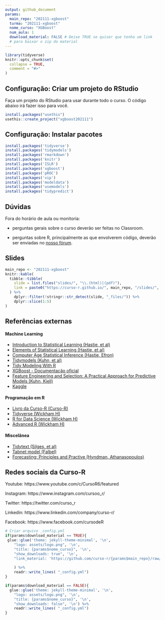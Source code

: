```yaml
---
output: github_document
params: 
  main_repo: "202111-xgboost"
  turma: "202111-xgboost"
  nome_curso: "XGBoost"
  num_aula: 1
  download_material: FALSE # Deixe TRUE se quiser que tenha um link
  # para baixar o zip do material
---
```



```r
library(tidyverse)
knitr::opts_chunk$set(
  collapse = TRUE,
  comment = "#>"
)
```


## Configuração: Criar um projeto do RStudio

Faça um projeto do RStudio para usar durante todo o curso. O código abaixo irá fazer isso para você.

```r
install.packages("usethis")
usethis::create_project("xgboost202111")
```

## Configuração: Instalar pacotes

```r
install.packages('tidyverse')
install.packages('tidymodels')
install.packages('rmarkdown')
install.packages('knitr')
install.packages('ISLR')
install.packages('xgboost')
install.packages('pROC')
install.packages('vip')
install.packages('modeldata')
install.packages('usemodels')
install.packages('tidypredict')
```


## Dúvidas

Fora do horário de aula ou monitoria:

- perguntas gerais sobre o curso deverão ser feitas no Classroom.

- perguntas sobre R, principalmente as que envolverem código, deverão ser enviadas no [nosso fórum](https://discourse.curso-r.com/).

## Slides

```r
main_repo <- "202111-xgboost"
knitr::kable(
  tibble::tibble(
    slide = list.files("slides/", "\\.(html)|(pdf)"),
    link = paste0("https://curso-r.github.io/", main_repo, "/slides/", slide)
  ) %>% 
    dplyr::filter(!stringr::str_detect(slide, "_files/")) %>% 
    dplyr::slice(1:5)
)
```

## Referências externas

#### Machine Learning

- [Introduction to Statistical Learning (Hastie, et al)](https://web.stanford.edu/~hastie/ISLRv2_website.pdf)
- [Elements of Statistical Learning (Hastie, et al)](https://web.stanford.edu/~hastie/Papers/ESLII.pdf)
- [Computer Age Statistical Inference (Hastie, Efron)](https://web.stanford.edu/~hastie/CASI_files/PDF/casi.pdf)
- [Tidymodels (Kuhn, et al)](https://www.tidymodels.org/)
- [Tidy Modeling With R](https://www.tmwr.org/)
- [XGBoost - Documentação oficial](https://xgboost.readthedocs.io/en/latest/tutorials/model.html)
- [Feature Engineering and Selection: A Practical Approach for Predictive Models (Kuhn, Kjell)](http://www.feat.engineering/)
- [Kaggle](https://www.kaggle.com/)

#### Programação em R

- [Livro da Curso-R (Curso-R)](https://livro.curso-r.com/)
- [Tidyverse (Wickham H)](https://www.tidyverse.org/)
- [R for Data Science (Wickham H)](https://r4ds.had.co.nz/)
- [Advanced R (Wickham H)](https://adv-r.hadley.nz/)

#### Miscelânea

- [Tidytext (Silges, et al)](https://www.tidytextmining.com/)
- [Tabnet model (Falbel)](https://mlverse.github.io/tabnet/)
- [Forecasting: Principles and Practive (Hyndman, Athanasopoulos)](https://otexts.com/fpp3/)


## Redes sociais da Curso-R


Youtube: https://www.youtube.com/c/CursoR6/featured

Instagram: https://www.instagram.com/cursoo_r/

Twitter: https://twitter.com/curso_r

Linkedin: https://www.linkedin.com/company/curso-r/

Facebook: https://www.facebook.com/cursodeR



```r
# Criar arquivo _config.yml
if(params$download_material == TRUE){
 glue::glue('theme: jekyll-theme-minimal', '\n',
    "logo: assets/logo.png", '\n',
    "title: {params$nome_curso}", '\n',
    "show_downloads: true", '\n',
    "link_material: 'https://github.com/curso-r/{params$main_repo}/raw/master/material_do_curso.zip'", '\n'
    
    ) %>%
    readr::write_lines( "_config.yml")
}

if(params$download_material == FALSE){
  glue::glue('theme: jekyll-theme-minimal', '\n',
    "logo: assets/logo.png", '\n',
    "title: {params$nome_curso}", '\n',
    "show_downloads: false", '\n') %>%
    readr::write_lines( "_config.yml")
}
```
